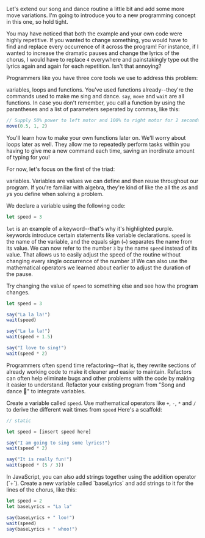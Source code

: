 
Let's extend our song and dance routine a little bit and add some more move variations. I'm going to introduce you to a new programming concept in this one, so hold tight.

You may have noticed that both the example and your own code were highly repetitive. If you wanted to change something, you would have to find and replace every occurrence of it across the program! For instance, if I wanted to increase the dramatic pauses and change the lyrics of the chorus, I would have to replace `4` everywhere and painstakingly type out the lyrics again and again for each repetition. Isn't that annoying?

Programmers like you have three core tools we use to address this problem:

<DocLink symbol="variable">variables</DocLink>,
<DocLink symbol="loop">loops</DocLink> and
<DocLink symbol="function">functions</DocLink>. You've used
<DocLink symbol="function">functions</DocLink> already--they're the commands
used to make me sing and dance. <DocLink symbol="say">`say`</DocLink>,<DocLink symbol="move">
    `move`
</DocLink> and
<DocLink symbol="wait">`wait`</DocLink> are all functions. In case you don't
remember, you <DocLink symbol="functionCall">call</DocLink> a function by using
the <DocLink symbol="paranthesis">parantheses</DocLink> and a list of parameters
seperated by <DocLink symbol="comma">commas</DocLink>, like this:

```javascript
// Supply 50% power to left motor and 100% to right motor for 2 seconds
move(0.5, 1, 2)
```

You'll learn how to make your own functions later on. We'll worry about loops later as well. They allow me to repeatedly perform tasks within you having to give me a new command each time, saving an inordinate amount of typing for you!

For now, let's focus on the first of the triad:

<DocLink symbol="variable">variables</DocLink>. Variables are values we can
define and then reuse throughout our program. If you're familiar with algebra,
they're kind of like the all the $x$s and $y$s you define when solving a
problem.

We declare a variable using the following code:

```javascript
let speed = 3
```

<DocLink symbol="let">`let`</DocLink> is an example of a <DocLink symbol="keyword">keyword</DocLink>--that's why it's highlighted purple. <DocLink symbol="keyword">keywords</DocLink> introduce certain <DocLink symbol="statement">statements</DocLink> like variable declarations. `speed` is the name of the <DocLink symbol="variable">variable</DocLink>, and the <DocLink symbol="assignmentOperator">equals sign (`=`)</DocLink> separates the name from its value. We can now refer to the <DocLink symbol="number">number</DocLink> `3` by the name `speed` instead of its value. That allows us to easily adjust the speed of the routine without changing every single occurrence of the number `3`! We can also use the mathematical operators we learned about earlier to adjust the duration of the pause.

<Challenge difficulty="easy">Try changing the value of `speed` to something else and see how the program changes.</Challenge>

```javascript
let speed = 3

say("La la la!")
wait(speed)

say("La la la!")
wait(speed + 1.5)

say("I love to sing!")
wait(speed * 2)
```

<YourTurn>
Programmers often spend time <DocLink symbol="refactor">refactoring</DocLink>--that is, they rewrite sections of already working code to make it cleaner and easier to maintain. Refactors can often help eliminate <DocLink symbol="bug">bugs</DocLink> and other problems with the code by making it easier to understand.

<Goal>
Refactor your existing program from <Ref chapter={1} section={3}>"Song and dance 🎤"</Ref> to integrate variables.
</Goal>

<Hint number={1}>Create a variable called `speed`.</Hint>
<Hint number={2}>Use mathematical operators like `+`, `-`, `*` and `/` to derive the different wait times from `speed`</Hint>
<Hint number={3}>
Here's a scaffold:

```javascript
// static

let speed = [insert speed here]

say("I am going to sing some lyrics!")
wait(speed * 2)

say("It is really fun!")
wait(speed * (5 / 3))
```
</Hint>

<Challenge difficulty="medium">
In <DocLink symbol="javascript">JavaScript</DocLink>, you can also add <DocLink symbol="string">strings</DocLink> together using the addition operator (`+`). Create a new variable called `baseLyrics` and add strings to it for the lines of the chorus, like this:

```javascript
let speed = 2
let baseLyrics = "La la"

say(baseLyrics + " loo!")
wait(speed)
say(baseLyrics + " whoo!")
```
</Challenge>

</YourTurn>